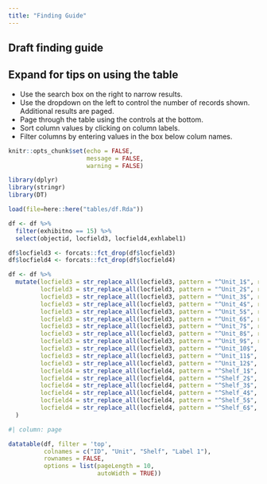 ```yaml
---
title: "Finding Guide"
---
```


:::{.callout-warning}
# Draft finding guide

<!-- NC will look at getting a good description name into the table. Until we get the categories sorted out under the hood, I'm guessing we can use `exhlabel1` for this purpose and it will not mess up any of the original catalog record.  -->

:::

:::{.callout-tip collapse="true"}
## Expand for tips on using the table

- Use the search box on the right to narrow results.
- Use the dropdown on the left to control the number of records shown. Additional results are paged.
- Page through the table using the controls at the bottom.
- Sort column values by clicking on column labels.
- Filter columns by entering values in the box below colum names.

:::


```r
knitr::opts_chunk$set(echo = FALSE,
                      message = FALSE,
                      warning = FALSE)
```

```r
library(dplyr)
library(stringr)
library(DT)
```

```r
load(file=here::here("tables/df.Rda"))
```

```r
df <- df %>% 
  filter(exhibitno == 15) %>% 
  select(objectid, locfield3, locfield4,exhlabel1)
```

```r
df$locfield3 <- forcats::fct_drop(df$locfield3)
df$locfield4 <- forcats::fct_drop(df$locfield4)
```

```r
df <- df %>%
  mutate(locfield3 = str_replace_all(locfield3, pattern = "^Unit_1$", replacement = "1"),
         locfield3 = str_replace_all(locfield3, pattern = "^Unit_2$", replacement = "2"),
         locfield3 = str_replace_all(locfield3, pattern = "^Unit_3$", replacement = "3"),
         locfield3 = str_replace_all(locfield3, pattern = "^Unit_4$", replacement = "4"),
         locfield3 = str_replace_all(locfield3, pattern = "^Unit_5$", replacement = "5"),
         locfield3 = str_replace_all(locfield3, pattern = "^Unit_6$", replacement = "6"),
         locfield3 = str_replace_all(locfield3, pattern = "^Unit_7$", replacement = "7"),
         locfield3 = str_replace_all(locfield3, pattern = "^Unit_8$", replacement = "8"),
         locfield3 = str_replace_all(locfield3, pattern = "^Unit_9$", replacement = "9"),
         locfield3 = str_replace_all(locfield3, pattern = "^Unit_10$", replacement = "10"),
         locfield3 = str_replace_all(locfield3, pattern = "^Unit_11$", replacement = "11"),
         locfield3 = str_replace_all(locfield3, pattern = "^Unit_12$", replacement = "12"),
         locfield4 = str_replace_all(locfield4, pattern = "^Shelf_1$", replacement = "1"),
         locfield4 = str_replace_all(locfield4, pattern = "^Shelf_2$", replacement = "2"),
         locfield4 = str_replace_all(locfield4, pattern = "^Shelf_3$", replacement = "3"),
         locfield4 = str_replace_all(locfield4, pattern = "^Shelf_4$", replacement = "4"),
         locfield4 = str_replace_all(locfield4, pattern = "^Shelf_5$", replacement = "5"),
         locfield4 = str_replace_all(locfield4, pattern = "^Shelf_6$", replacement = "6")
  )


```


```r
#| column: page

datatable(df, filter = 'top', 
          colnames = c("ID", "Unit", "Shelf", "Label 1"),
          rownames = FALSE,
          options = list(pageLength = 10,
                         autoWidth = TRUE))
```

